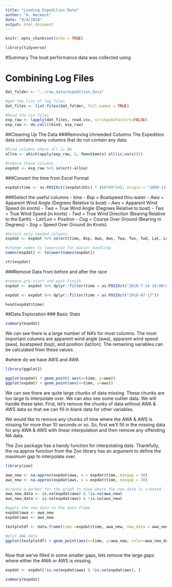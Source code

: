 ```yaml
---
title: "Loading Expedition Data"
author: "A. Warmack"
date: "9/4/2018"
output: html_document
---
```


```r
knitr::opts_chunk$set(echo = TRUE)

library(tidyverse)
```

#Summary
The boat performance data was collected using 

# Combining Log Files
```r
dat_folder <- "../raw_data/expedition_data"

#get the list of log files
dat_files <- list.files(dat_folder, full.names = TRUE)

#Read the csv files
exp_raw <- lapply(dat_files, read.csv, stringsAsFactors=FALSE)
exp_raw <- do.call(rbind, exp_raw)
```

##Cleaning Up The Data
###Removing Unneeded Columns
The Expedition data contains many columns that do not contain any data. 
```r
#Find columns where all is NA
allna <- which(apply(exp_raw, 2, function(x) all(is.na(x))))   

#remove those columns
expdat <- exp_raw %>% select(-allna)
```

###Convert the time from Excel Format
```r
expdat$time <- as.POSIXct((expdat$Utc) * (60*60*24), origin = "1899-12-30", tz = "America/Detroit")
```

###Select the useful columns
- *time*
- *Bsp* = Boatspeed thru water
- *Awa* = Apparent Wind Angle (Degrees Relative to boat)
- *Aws* = Apparent Wind Speed (in knots)
- *Twa* = True Wind Angle (Degrees Relative to boat)
- *Tws* = True Wind Speed (in knots)
- *Twd* = True Wind Direction (Bearing Relative to the Earth)
- *Lat/Lon* = Position
- *Cog* = Course Over Ground (Bearing in Degrees)
- *Sog* = Speed Over Ground (in Knots)
```r
#Select only needed columns
expdat <- expdat %>% select(time, Bsp, Awa, Aws, Twa, Tws, Twd, Lat, Lon, Cog, Sog)

#change names to lowercase for easier handling
names(expdat) <- tolower(names(expdat))

str(expdat)
```

###Remove Data from before and after the race
```r
#remove pre-start and post-finsih
expdat <- expdat %>% dplyr::filter(time > as.POSIXct("2018-7-14 16:00:00"))

expdat <- expdat %>% dplyr::filter(time < as.POSIXct("2018-07-17"))

head(expdat$time)
```

##Data Exploration
### Basic Stats
```r
summary(expdat)
```

We can see there is a large number of NA's for most columns. The most important columns are apparent wind angle (awa), apparent wind speed (awa), boatspeed (bsp), and position (lat/lon). The remaining variables can be calculated from these values.  

#where do we have AWS and AWA
```r
library(ggplot2)

ggplot(expdat) + geom_point( aes(x=time, y=awa))
ggplot(expdat) + geom_point(aes(x=time, y=aws))
```
We can see there are quite large chunks of data missing. These chunks are too large to interpolate over. We can also see some outlier data. We will handle these later. First, let's remove the chunks of data without AWA & AWS data so that we can fill in blank data for other variables. 

We would like to remove any chunks of time where the AWA & AWS is missing for more than 10 seconds or so. So, first we'll fill in the missing data for any AWA & AWS with linear interpolation and then remove any offending NA data. 

The Zoo package has a handy function for interpolating data. Thankfully, the na.approx function from the Zoo library has an argument to define the maximum gap to interpolate over. 

```r
library(zoo)

awa_new <- na.approx(expdat$awa, x = expdat$time, maxgap = 30)
aws_new <- na.approx(expdat$aws, x = expdat$time, maxgap = 30)

#create a marker for the graph to show where the new data is created
awa_new_data <- is.na(expdat$awa) & !is.na(awa_new)
aws_new_data <- is.na(expdat$aws) & !is.na(aws_new)

#apply the new data to the data frame
expdat$awa <- awa_new
expdat$aws <- aws_new

testplotdf <- data.frame(time =expdat$time, awa_new, new_data = awa_new_data)

#plot AWA data
ggplot(testplotdf) + geom_point(aes(x=time, y=awa_new, color=awa_new_data))
  


```

Now that we've filled in some smaller gaps, lets remove the large gaps where either the AWA or AWS is missing. 
```r
expdat <- expdat[!is.na(expdat$awa) & !is.na(expdat$aws), ]

summary(expdat)
```



